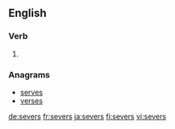 ==English==

===Verb===
{{head|en|verb form}}

# {{en-third-person singular of|sever}}

===Anagrams===
* [[serves#English|serves]]
* [[verses#English|verses]]

[[de:severs]]
[[fr:severs]]
[[ja:severs]]
[[fi:severs]]
[[vi:severs]]